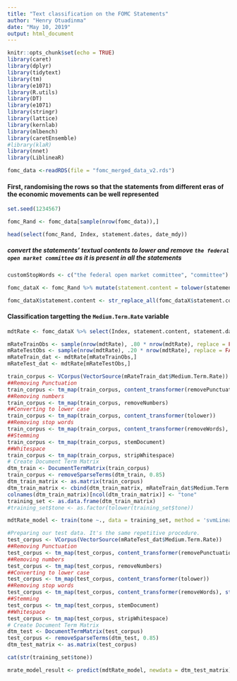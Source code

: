 ```yaml
---
title: "Text classification on the FOMC Statements"
author: "Henry Otuadinma"
date: "May 10, 2019"
output: html_document
---
```


```r
knitr::opts_chunk$set(echo = TRUE)
library(caret)
library(dplyr)
library(tidytext)
library(tm)
library(e1071)
library(R.utils)
library(DT)
library(e1071)
library(stringr)
library(lattice)
library(kernlab)
library(mlbench)
library(caretEnsemble)
#library(klaR)
library(nnet)
library(LiblineaR)
```


```r

fomc_data <-readRDS(file = "fomc_merged_data_v2.rds")

```


#### First, randomising the rows so that the statements from different eras of the economic movements can be well represented

```r

set.seed(1234567)

fomc_Rand <- fomc_data[sample(nrow(fomc_data)),]

```


```r

head(select(fomc_Rand, Index, statement.dates, date_mdy))
```


##### convert the statements' textual contents to lower and remove `the federal open market committee` as it is present in all the statements

```r

customStopWords <- c("the federal open market committee", "committee")

```


```r
fomc_dataX <- fomc_Rand %>% mutate(statement.content = tolower(statement.content))

fomc_dataX$statement.content <- str_replace_all(fomc_dataX$statement.content, customStopWords, "")

```


#### Classification targetting the `Medium.Term.Rate` variable

```r

mdtRate <- fomc_dataX %>% select(Index, statement.content, statement.dates, date_mdy, Medium.Term.Rate)

```


```r

mRateTrainObs <- sample(nrow(mdtRate), .80 * nrow(mdtRate), replace = FALSE)
mRateTestObs <- sample(nrow(mdtRate), .20 * nrow(mdtRate), replace = FALSE)
mRateTrain_dat <- mdtRate[mRateTrainObs,]
mRateTest_dat <- mdtRate[mRateTestObs,]

```



```r
train_corpus <- VCorpus(VectorSource(mRateTrain_dat$Medium.Term.Rate))
##Removing Punctuation
train_corpus <- tm_map(train_corpus, content_transformer(removePunctuation))
##Removing numbers
train_corpus <- tm_map(train_corpus, removeNumbers)
##Converting to lower case
train_corpus <- tm_map(train_corpus, content_transformer(tolower))
##Removing stop words
train_corpus <- tm_map(train_corpus, content_transformer(removeWords), stopwords("english"))
##Stemming
train_corpus <- tm_map(train_corpus, stemDocument)
##Whitespace
train_corpus <- tm_map(train_corpus, stripWhitespace)
# Create Document Term Matrix
dtm_train <- DocumentTermMatrix(train_corpus)
train_corpus <- removeSparseTerms(dtm_train, 0.85)
dtm_train_matrix <- as.matrix(train_corpus)
dtm_train_matrix <- cbind(dtm_train_matrix, mRateTrain_dat$Medium.Term.Rate)
colnames(dtm_train_matrix)[ncol(dtm_train_matrix)] <- "tone"
training_set <- as.data.frame(dtm_train_matrix)
#training_set$tone <- as.factor(tolower(training_set$tone))

```


```r

mdtRate_model <- train(tone ~., data = training_set, method = 'svmLinear3')

```


```r
#Preparing our test data. It's the same repetitive procedure.
test_corpus <- VCorpus(VectorSource(mRateTest_dat$Medium.Term.Rate))
##Removing Punctuation
test_corpus <- tm_map(test_corpus, content_transformer(removePunctuation))
##Removing numbers
test_corpus <- tm_map(test_corpus, removeNumbers)
##Converting to lower case
test_corpus <- tm_map(test_corpus, content_transformer(tolower))
##Removing stop words
test_corpus <- tm_map(test_corpus, content_transformer(removeWords), stopwords("english"))
##Stemming
test_corpus <- tm_map(test_corpus, stemDocument)
##Whitespace
test_corpus <- tm_map(test_corpus, stripWhitespace)
# Create Document Term Matrix
dtm_test <- DocumentTermMatrix(test_corpus)
test_corpus <- removeSparseTerms(dtm_test, 0.85)
dtm_test_matrix <- as.matrix(test_corpus)

```


```r
cat(str(training_set$tone))

```

```r

mrate_model_result <- predict(mdtRate_model, newdata = dtm_test_matrix)

```





















